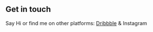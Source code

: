 ## Get in touch

Say Hi or find me on other platforms: [Dribbble](https://www.youtube.com/watch?v=TXAkP4WQVXY&list=WL&index=8&t=0s) & Instagram
